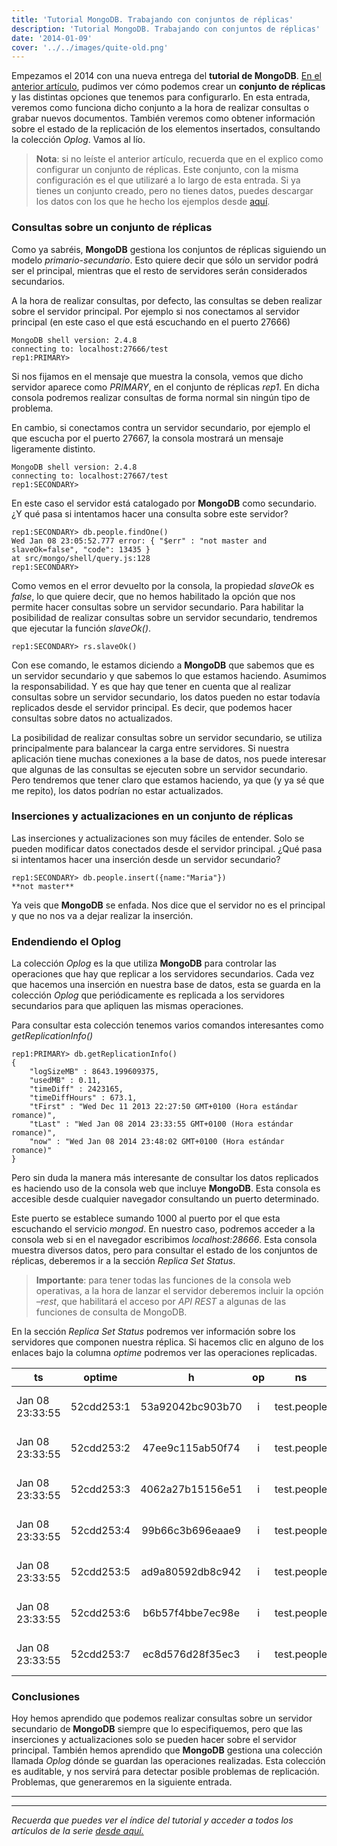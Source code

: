 ```yaml
---
title: 'Tutorial MongoDB. Trabajando con conjuntos de réplicas'
description: 'Tutorial MongoDB. Trabajando con conjuntos de réplicas'
date: '2014-01-09'
cover: '../../images/quite-old.png'
---
```


<p>Empezamos el 2014 con una nueva entrega del <strong>tutorial de MongoDB</strong>. <a href="https://www.charlascylon.com/post/69774579592/tutorial-mongodb-creacion-configuracion-replicas" title="Link a entrada sobre configuración de réplicas">En el anterior artículo</a>, pudimos ver cómo podemos crear un 
<strong>conjunto de réplicas</strong> y las distintas opciones que tenemos para configurarlo. En esta entrada, veremos como funciona dicho conjunto a la hora de realizar consultas o grabar nuevos documentos. También veremos como obtener información sobre el estado de la replicación de los elementos insertados, consultando la colección <em>Oplog</em>. Vamos al lío.</p>

<blockquote>
  <p><strong>Nota</strong>: si no leíste el anterior artículo, recuerda que en el explico como configurar un conjunto de réplicas. Este conjunto, con la misma configuración es el que utilizaré a lo largo de esta entrada. Si ya tienes un conjunto creado, pero no tienes datos, puedes descargar los datos con los que he hecho los ejemplos desde <a href="https://skydrive.live.com/download?resid=1F8D7C58B1FC74AE%211168" title="Descarga de conjunto de datos">aquí</a>.</p>
</blockquote>

<h3>Consultas sobre un conjunto de réplicas</h3>

<p>Como ya sabréis, <strong>MongoDB</strong> gestiona los conjuntos de réplicas siguiendo un modelo <em>primario-secundario</em>. Esto quiere decir que sólo un servidor podrá ser el principal, mientras que el resto de servidores serán considerados secundarios.</p>

<p>A la hora de realizar consultas, por defecto, las consultas se deben realizar sobre el servidor principal. Por ejemplo si nos conectamos al servidor principal (en este caso el que está escuchando en el puerto 27666)</p>

<pre><code>MongoDB shell version: 2.4.8
connecting to: localhost:27666/test
rep1:PRIMARY&gt;
</code></pre>

<p>Si nos fijamos en el mensaje que muestra la consola, vemos que dicho servidor aparece como <em>PRIMARY</em>, en el conjunto de réplicas <em>rep1</em>. En dicha consola podremos realizar consultas de forma normal sin ningún tipo de problema.</p>

<p>En cambio, si conectamos contra un servidor secundario, por ejemplo el que escucha por el puerto 27667, la consola mostrará un mensaje ligeramente distinto.</p>

<pre><code>MongoDB shell version: 2.4.8
connecting to: localhost:27667/test
rep1:SECONDARY&gt;
</code></pre>

<p>En este caso el servidor está catalogado por <strong>MongoDB</strong> como secundario. ¿Y qué pasa si intentamos hacer una consulta sobre este servidor?</p>

<pre><code>rep1:SECONDARY&gt; db.people.findOne()
Wed Jan 08 23:05:52.777 error: { "$err" : "not master and slaveOk=false", "code": 13435 } 
at src/mongo/shell/query.js:128
rep1:SECONDARY&gt;
</code></pre>

<p>Como vemos en el error devuelto por la consola, la propiedad <em>slaveOk</em> es <em>false</em>, lo que quiere decir, que no hemos habilitado la opción que nos permite hacer consultas sobre un servidor secundario. Para habilitar la posibilidad de realizar consultas sobre un servidor secundario, tendremos que ejecutar la  función <em>slaveOk()</em>.</p>

<pre><code>rep1:SECONDARY&gt; rs.slaveOk()
</code></pre>

<p>Con ese comando, le estamos diciendo a <strong>MongoDB</strong> que sabemos que es un servidor secundario y que sabemos lo que estamos haciendo. Asumimos la responsabilidad. Y es que hay que tener en cuenta que al realizar consultas sobre un servidor secundario, los datos pueden no estar todavía replicados desde el servidor principal. Es decir, que podemos hacer consultas sobre datos no actualizados.</p>

<p>La posibilidad de realizar consultas sobre un servidor secundario, se utiliza principalmente para balancear la carga entre servidores. Si nuestra aplicación tiene muchas conexiones a la base de datos, nos puede interesar que algunas de las consultas se ejecuten sobre un servidor secundario. Pero tendremos que tener claro que estamos haciendo, ya que (y ya sé que me repito), los datos podrían no estar actualizados.</p>

<h3>Inserciones y actualizaciones en un conjunto de réplicas</h3>

<p>Las inserciones y actualizaciones son muy fáciles de entender. Solo se pueden modificar datos conectados desde el servidor principal. ¿Qué pasa si intentamos hacer una inserción desde un servidor secundario?</p>

<pre><code>rep1:SECONDARY&gt; db.people.insert({name:"Maria"})
**not master**
</code></pre>

<p>Ya veis que <strong>MongoDB</strong> se enfada. Nos dice que el servidor no es el principal y que no nos va a dejar realizar la inserción.</p>

<h3>Endendiendo el Oplog</h3>

<p>La colección <em>Oplog</em> es la que utiliza <strong>MongoDB</strong> para controlar las operaciones que hay que replicar a los servidores secundarios. Cada vez que hacemos una inserción en nuestra base de datos, esta se guarda en la colección <em>Oplog</em> que periódicamente es replicada a los servidores secundarios para que apliquen las mismas operaciones.</p>

<p>Para consultar esta colección tenemos varios comandos interesantes como <em>getReplicationInfo()</em></p>

<pre><code>rep1:PRIMARY&gt; db.getReplicationInfo()
{
    "logSizeMB" : 8643.199609375,
    "usedMB" : 0.11,
    "timeDiff" : 2423165,
    "timeDiffHours" : 673.1,
    "tFirst" : "Wed Dec 11 2013 22:27:50 GMT+0100 (Hora estándar romance)",
    "tLast" : "Wed Jan 08 2014 23:33:55 GMT+0100 (Hora estándar romance)",
    "now" : "Wed Jan 08 2014 23:48:02 GMT+0100 (Hora estándar romance)"
}
</code></pre>

<p>Pero sin duda la manera más interesante de consultar los datos replicados es haciendo uso de la consola web que incluye <strong>MongoDB</strong>. Esta consola es accesible desde cualquier navegador consultando un puerto determinado.</p>

<p>Este puerto se establece sumando 1000 al puerto por el que esta escuchando el servicio <em>mongod</em>. En nuestro caso, podremos acceder a la consola web si en el navegador escribimos <em>localhost:28666</em>. Esta consola muestra diversos datos, pero para consultar el estado de los conjuntos de réplicas, deberemos ir a la sección <em>Replica Set Status</em>.</p>

<blockquote>
  <p><strong>Importante</strong>: para tener todas las funciones de la consola web operativas, a la hora de lanzar el servidor deberemos incluir la opción <em>&ndash;rest</em>, que habilitará el acceso por <em>API REST</em> a algunas de las funciones de consulta de MongoDB.</p>
</blockquote>

<p>En la sección <em>Replica Set Status</em> podremos ver información sobre los servidores que componen nuestra réplica. Si hacemos clic en alguno de los enlaces bajo la columna <em>optime</em> podremos ver las operaciones replicadas.</p>

<table><thead><tr><th>ts</th>
  <th align="center">optime</th>
  <th align="center">h</th>
  <th align="center">op</th>
  <th align="center">ns</th>
  <th align="center">rest</th>
</tr></thead><tbody><tr><td>Jan 08 23:33:55</td>
  <td align="center">52cdd253:1</td>
  <td align="center">53a92042bc903b70</td>
  <td align="center">i</td>
  <td align="center">test.people</td>
  <td align="center">v: 2 o: { _id: ObjectId(&lsquo;52cdd253ecea9b0557deb2bc&rsquo;), personId: 0.0 }</td>
</tr><tr><td>Jan 08 23:33:55</td>
  <td align="center">52cdd253:2</td>
  <td align="center">47ee9c115ab50f74</td>
  <td align="center">i</td>
  <td align="center">test.people</td>
  <td align="center">v: 2 o: { _id: ObjectId('52cdd253ecea9b0557deb2bd&rsquo;), personId: 1.0 }</td>
</tr><tr><td>Jan 08 23:33:55</td>
  <td align="center">52cdd253:3</td>
  <td align="center">4062a27b15156e51</td>
  <td align="center">i</td>
  <td align="center">test.people</td>
  <td align="center">v: 2 o: { _id: ObjectId('52cdd253ecea9b0557deb2be&rsquo;), personId: 2.0 }</td>
</tr><tr><td>Jan 08 23:33:55</td>
  <td align="center">52cdd253:4</td>
  <td align="center">99b66c3b696eaae9</td>
  <td align="center">i</td>
  <td align="center">test.people</td>
  <td align="center">v: 2 o: { _id: ObjectId('52cdd253ecea9b0557deb2bf&rsquo;), personId: 3.0 }</td>
</tr><tr><td>Jan 08 23:33:55</td>
  <td align="center">52cdd253:5</td>
  <td align="center">ad9a80592db8c942</td>
  <td align="center">i</td>
  <td align="center">test.people</td>
  <td align="center">v: 2 o: { _id: ObjectId('52cdd253ecea9b0557deb2c0&rsquo;), personId: 4.0 }</td>
</tr><tr><td>Jan 08 23:33:55</td>
  <td align="center">52cdd253:6</td>
  <td align="center">b6b57f4bbe7ec98e</td>
  <td align="center">i</td>
  <td align="center">test.people</td>
  <td align="center">v: 2 o: { _id: ObjectId('52cdd253ecea9b0557deb2c1&rsquo;), personId: 5.0 }</td>
</tr><tr><td>Jan 08 23:33:55</td>
  <td align="center">52cdd253:7</td>
  <td align="center">ec8d576d28f35ec3</td>
  <td align="center">i</td>
  <td align="center">test.people</td>
  <td align="center">v: 2 o: { _id: ObjectId('52cdd253ecea9b0557deb2c2&rsquo;), personId: 6.0 }</td>
</tr></tbody></table><h3>Conclusiones</h3>

<p>Hoy hemos aprendido que podemos realizar consultas sobre un servidor secundario de <strong>MongoDB</strong> siempre que lo especifiquemos, pero que las inserciones y actualizaciones solo se pueden hacer sobre el servidor principal. También hemos aprendido que <strong>MongoDB</strong> gestiona una colección llamada <em>Oplog</em> dónde se guardan las operaciones realizadas. Esta colección es auditable, y nos servirá para detectar posible problemas de replicación. Problemas, que generaremos en la siguiente entrada.</p>

* * * * *

* * * * *

*Recuerda que puedes ver el índice del tutorial y acceder a todos los
artículos de la serie [desde aquí.](https://charlascylon.com/tutorialmongo)*